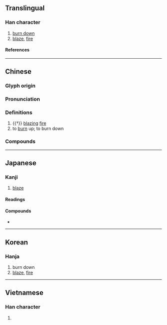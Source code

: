 {{character info/new}}
==Translingual==

===Han character===
{{Han char|rn=86|rad=火|as=13|sn=17|four=97847|canj=FHGE,FHME|ids=⿰火毀}}

# [[burn down]]
# [[blaze]], [[fire]]

====References====
{{Han ref|kx=0685.090|dkj=19478|dj=1098.020|hdz=32241.040|uh=71EC}}

----

==Chinese==
{{zh-forms|s=毁}}

===Glyph origin===
{{Han etym}}

===Pronunciation===
{{zh-pron
|m=huǐ
|c=wai2
|mn=húi
|mn-t=huin2
|mc=y
|oc=y
|ma=
|cat=v,n
}}

===Definitions===
{{zh-hanzi}}

# {{†}} [[blazing]] [[fire]]
# to [[burn]] up; to burn down

===Compounds===
{{zh-der|失燬|炸燬|熔燬|燬災|燬犀}}

----

==Japanese==

===Kanji===
{{ja-kanji|grade=|rs=火13}}

# [[blaze]]

====Readings====
{{ja-readings
|goon=き<き<くゐ
|kanon=き<き<くゐ
|kun=や-く
}}

====Compounds====
* {{ja-r|焼燬|しょうき}}

----

==Korean==

===Hanja===
{{ko-hanja|훼}}

# burn down
# [[blaze]], [[fire]]

----

==Vietnamese==

===Han character===
{{vi-readings|rs=火13|reading=hủy}}

# {{defn|lang=vi|sort=火13}}
